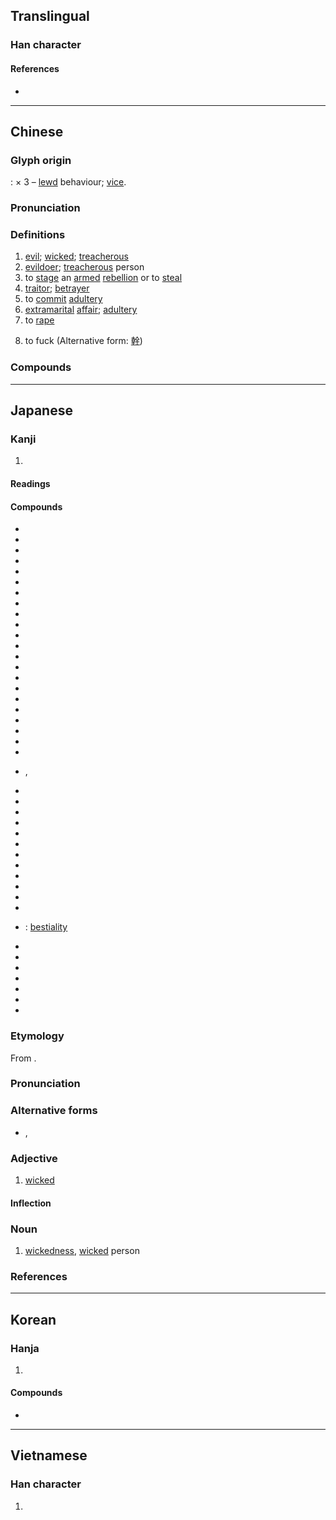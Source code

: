{{also|奸|姧}}
{{character info/new}}
==Translingual==

===Han character===
{{Han char|rn=38|rad=女|as=06|sn=9|four=40444|canj=VVV|ids=⿱女奻}}

====References====
* {{Han ref|kx=0260.100|dkj=06217|dj=0526.090|hdz=21048.100|uh=59E6|ud=23014|bh=ABC1|bd=43969}}

----

==Chinese==
{{zh-forms|s=奸}}

===Glyph origin===
{{Han etyl}}
{{liushu|ic}}: {{zh-l|*女|woman}} × 3 – [[lewd]] behaviour; [[vice]].

===Pronunciation===
{{zh-pron
|m=jiān
|c=gaan1
|h=pfs=kiên
|md=găng
|mn=kan/kàn
|mn_note=kàn - substitute character
|w=1ke,1ji
|w_note=1ke - vernacular; 1ji - literary
|mc=y
|oc=y
|cat=a,n,v
}}

===Definitions===
{{zh-hanzi}}

# [[evil]]; [[wicked]]; [[treacherous]]
# [[evildoer]]; [[treacherous]] person
# to [[stage]] an [[armed]] [[rebellion]] or to [[steal]]
# [[traitor]]; [[betrayer]]
# to [[commit]] [[adultery]]
# [[extramarital]] [[affair]]; [[adultery]]
# to [[rape]]
# {{lb|zh|Zhangzhou|&|Taiwanese|_|Min Nan|vulgar}} to fuck (Alternative form: [[幹]])

===Compounds===
{{zh-der|獸姦:[[bestiality]]|作姦犯科|刁姦|和姦|大姦似忠|姦人之雄|姦伏|姦佞|姦凶|姦夫|姦夫淫婦|姦宄|姦情|姦慝|姦殺|姦汙|姦淫|姦淫擄掠|姦盜邪淫|姦細|姦臣|姦詐|姦通|姦邪|姦雄|姦非|姦黨|強姦|強姦民意|捉姦|擒姦擿伏|擒姦討暴|洞燭姦邪|發姦擿伏|發擿姦伏|禁姦除猾|誘姦|賣俏行姦|賣姦|贏姦賣俏|輪姦|迎姦賣俏|通姦|雞姦}}

----

==Japanese==

===Kanji===
{{ja-kanji|grade=|rs=女06}}

# {{defn|lang=ja|sort=女06}}

====Readings====
{{ja-readings
|goon=けん
|kanon=かん
|kun=みだら-, よこしま-, かしま-し.い
}}

====Compounds====
{{der-top|Compounds}}
* {{ja-r|姦しい|かしまし.い}}
* {{ja-r|姦悪|かんあく}}
* {{ja-r|姦淫|かんいん}}
* {{ja-r|姦黠|かんかつ}}
* {{ja-r|姦譎|かんきつ}}
* {{ja-r|姦曲|かんきょく}}
* {{ja-r|姦計|かんけい}}
* {{ja-r|姦譎|かんけつ}}
* {{ja-r|姦詐|かんさ}}
* {{ja-r|姦才|かんさい}}
* {{ja-r|姦策|かんさく}}
* {{ja-r|姦邪|かんじゃ}}
* {{ja-r|姦商|かんしょう}}
* {{ja-r|姦心|かんしん}}
* {{ja-r|姦臣|かんしん}}
* {{ja-r|姦人|かんじん}}
* {{ja-r|姦する|かんする}}
* {{ja-r|姦賊|かんぞく}}
* {{ja-r|姦智|かんち}}
* {{ja-r|姦通|かんつう}}
* {{ja-r|姦徒|かんと}}
* {{ja-r|姦盗|かんとう}}
* {{ja-r|姦慝|かんとく}}, {{ja-r|姦慝|かんちょく}}
* {{ja-r|姦佞|かんねい}}
* {{ja-r|姦夫|かんぷ}}
* {{ja-r|姦婦|かんぷ}}
* {{ja-r|姦物|かんぶつ}}
* {{ja-r|姦謀|かんぼう}}
* {{ja-r|姦民|かんみん}}
* {{ja-r|姦雄|かんゆう}}
* {{ja-r|姦濫|かんらん}}
* {{ja-r|鶏姦|けいかん}}
* {{ja-r|強姦|ごうかん}}
* {{ja-r|屍姦|しかん}}
* {{ja-r|視曲|しかん}}
* {{ja-r|獣姦|じゅうかん}}: [[bestiality]] {{gloss|sexual activity}}
* {{ja-r|相姦|そうかん}}
* {{ja-r|賊姦|ぞっかん}}
* {{ja-r|大姦|たいかん}}
* {{ja-r|佞姦|ねいかん}}
* {{ja-r|有夫姦|ゆうふかん}}
* {{ja-r|輪姦|りんかん}}
* {{ja-r|和姦|わかん}}
{{der-bottom}}

{{ja-kanjitab|かん|yomi=o}}

===Etymology===
From {{etyl|ltc|ja|sort=かん}} {{m|zh|姦|tr=kæn}}.

===Pronunciation===
{{ja-pron|yomi=kanon|かん|acc=1|acc_ref=DJR,NHK}}

===Alternative forms===
* {{ja-l|奸}}, {{ja-l|姧}}

===Adjective===
{{ja-adj|decl=na|かん}}

# [[wicked]]

====Inflection====
{{ja-na|かん}}

===Noun===
{{ja-noun|かん}}

# [[wickedness]], [[wicked]] person

===References===
<references/>

----

==Korean==

===Hanja===
{{ko-hanja|hangeul=간|rv=gan|mr=kan|y=kan}}

# {{defn|lang=ko|sort=女06}}

====Compounds====
* {{ko-l|수간|[[bestiality]] {{gloss|sexual activity}}|獸姦}}

----

==Vietnamese==

===Han character===
{{vi-hantu|gian|rs=女06}}

# {{defn|lang=vi|sort=女06}}